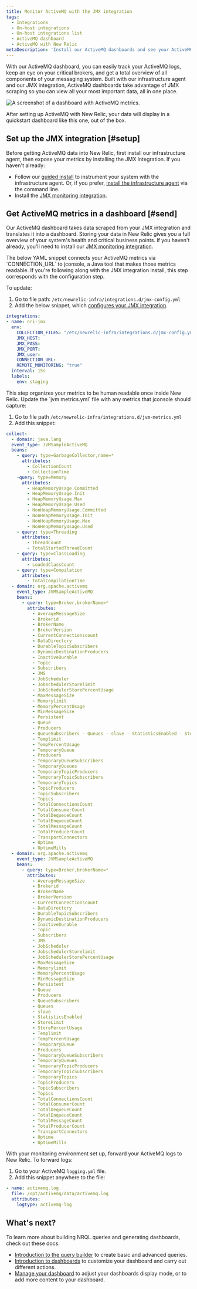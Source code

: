 ```yaml
---
title: Monitor ActiveMQ with the JMX integration
tags:
  - Integrations
  - On-host integrations
  - On-host integrations list
  - ActiveMQ dashboard
  - ActiveMQ with New Relic
metaDescription: 'Install our ActiveMQ dashboards and see your ActiveMQ data in New Relic.'
--- 
```



With our ActiveMQ dashboard, you can easily track your ActiveMQ logs, keep an eye on your critical brokers, and get a total overview of all components of your messaging system. Built with our infrastructure agent and our JMX integration, ActiveMQ dashboards take advantage of JMX scraping so you can view all your most important data, all in one place.

<img
  src={activemqLandingPage}
  title="ActiveMQ dashboard landing page"
  alt="A screenshot of a dashboard with ActiveMQ metrics."
/>
<figcaption>
After setting up ActiveMQ with New Relic, your data will display in a quickstart dashboard like this one, out of the box. 
</figcaption> 

## Set up the JMX integration [#setup]

Before getting ActiveMQ data into New Relic, first install our infrastructure agent, then expose your metrics by installing the JMX integration. If you haven't already:

* Follow our [guided install](https://one.newrelic.com/nr1-core?account=3501165&state=ff641d8b-e722-855e-4c4a-c50c23969dc3) to instrument your system with the infrastructure agent. Or, if you prefer, [install the infrastructure agent](/docs/infrastructure/install-infrastructure-agent/linux-installation/install-infrastructure-monitoring-agent-linux) via the command line.
* Install the [JMX monitoring integration](/docs/infrastructure/host-integrations/host-integrations-list/jmx-monitoring-install).

## Get ActiveMQ metrics in a dashboard [#send]

Our ActiveMQ dashboard takes data scraped from your JMX integration and translates it into a dashboard. Storing your data in New Relic gives you a full overview of your system's health and critical business points. If you haven't already, you'll need to install our [JMX monitoring integration](/docs/infrastructure/host-integrations/host-integrations-list/jmx-monitoring-install).

<CollapserGroup>
    <Collapser
    id="step1"
    title="Step 1. Update the `jmx-config.yml` file with the JMX service"
  >
The below YAML snippet connects your ActiveMQ metrics via `CONNECTION_URL` to jconsole, a Java tool that makes those metrics readable. If you're following along with the JMX integration install, this step corresponds with the configuration step. 

To update: 

1. Go to file path: `/etc/newrelic-infra/integrations.d/jmx-config.yml`
2. Add the below snippet, which [configures your JMX integration](/docs/infrastructure/host-integrations/host-integrations-list/jmx-monitoring-integration/#instance-settings). 

```yml
integrations:
- name: nri-jmx
  env:
    COLLECTION_FILES: "/etc/newrelic-infra/integrations.d/jmx-config.yml"
    JMX_HOST: 
    JMX_PASS: 
    JMX_PORT:
    JMX_user: 
    CONNECTION_URL:
    REMOTE_MONITORING: "true"
  interval: 15s
  labels:
    env: staging
```
  </Collapser>
  <Collapser
    id="step2"
    title="Step 2. Update the `jvm-metrics.yml` with ActiveMQ metric names"
  >
This step organizes your metrics to be human readable once inside New Relic. Update the `jvm metrics.yml` file with any metrics that jconsole should capture:

1. Go to file path `/etc/newrelic-infra/integrations.d/jvm-metrics.yml`
2. Add this snippet:

```yml
collect:
  - domain: java.lang
  event_type: JVMSampleActiveMQ
  beans:
    - query: type=GarbageCollector,name=*
      attributes:
        - CollectionCount
        - CollectionTime
    -query: type=Memory
      attributes:
        - HeapMemoryUsage.Committed
        - HeapMemoryUsage.Init
        - HeapMemoryUsage.Max
        - HeapMemoryUsage.Used
        - NonHeapMemoryUsage.Committed
        - NonHeapMemoryUsage.Init
        - NonHeapMemoryUsage.Max
        - NonHeapMemoryUsage.Used
    - query: type=Threading
      attributes:
        - ThreadCount
        - TotalStartedThreadCount
    - query: type=ClassLoading
      attributes:
        - LoadedClassCount
    - query: type=Compilation
      attributes:
        - TotalCompilationTime
  - domain: org.apache.activemq 
    event_type: JVMSampleActiveMQ 
    beans: 
      - query: type=Broker,brokerName=* 
        attributes: 
          - AverageMessageSize 
          - Brokerid 
          - BrokerName 
          - BrokerVersion 
          - CurrentConnectionscount 
          - DataDirectory 
          - DurableTopicSubscribers 
          - DynamicDestinationProducers 
          - InactiveDurable 
          - Topic 
          - Subscribers 
          - JMS 
          - JobScheduler 
          - JobschedulerStorelimit 
          - JobSchedulerStorePercentUsage 
          - MaxMessageSize 
          - Memorylimit 
          - MemoryPercentUsage 
          - MinMessageSize 
          - Persistent 
          - Queue 
          - Producers 
          - QueueSubscribers - Queues - slave - StatisticsEnabled - StoreLimit - StorePercentUsage 
          - Templimit 
          - TempPercentUsage 
          - TemporaryQueue 
          - Producers 
          - TemporaryQueueSubscribers 
          - TemporaryQueues 
          - TemporaryTopicProducers 
          - TemporaryTopicSubscribers 
          - TemporaryTopics 
          - TopicProducers 
          - TopicSubscribers 
          - Topics 
          - TotalConnectionsCount 
          - TotalConsumerCount 
          - TotalDequeueCount 
          - TotalEnqueueCount 
          - TotalMessageCount 
          - TotalProducerCount 
          - TransportConnectors 
          - Uptime 
          - UptimeMills
  - domain: org.apache.activemq
    event_type: JVMSampleActiveMQ 
    beans:
      - query: type=Broker,brokerName=* 
        attributes:
          - AverageMessageSize
          - Brokerid
          - BrokerName
          - BrokerVersion
          - CurrentConnectionscount
          - DataDirectory
          - DurableTopicSubscribers
          - DynamicDestinationProducers
          - InactiveDurable
          - Topic
          - Subscribers
          - JMS
          - JobScheduler
          - JobschedulerStorelimit
          - JobSchedulerStorePercentUsage
          - MaxMessageSize
          - Memorylimit
          - MemoryPercentUsage
          - MinMessageSize
          - Persistent
          - Queue
          - Producers
          - QueueSubscribers
          - Queues
          - slave
          - StatisticsEnabled
          - StoreLimit
          - StorePercentUsage
          - Templimit
          - TempPercentUsage
          - TemporaryQueue
          - Producers
          - TemporaryQueueSubscribers
          - TemporaryQueues
          - TemporaryTopicProducers
          - TemporaryTopicSubscribers
          - TemporaryTopics
          - TopicProducers
          - TopicSubscribers
          - Topics
          - TotalConnectionsCount
          - TotalConsumerCount
          - TotalDequeueCount
          - TotalEnqueueCount
          - TotalMessageCount
          - TotalProducerCount
          - TransportConnectors
          - Uptime
          - UptimeMills
```
  </Collapser>
  <Collapser
    id="step3"
    title="Step 3. Forward your ActiveMQ logs"
  >
With your monitoring environment set up, forward your ActiveMQ logs to New Relic. To forward logs:

1. Go to your ActiveMQ `logging.yml` file.
2. Add this snippet anywhere to the file:

```yml
- name: activemq.log
  file: /opt/activemq/data/activemq.log
  attributes:
    logtype: activemq-log
```
  </Collapser>
</CollapserGroup>

## What's next?

To learn more about building NRQL queries and generating dashboards, check out these docs:

* [Introduction to the query builder](/docs/query-your-data/explore-query-data/query-builder/introduction-query-builder) to create basic and advanced queries.
* [Introduction to dashboards](/docs/query-your-data/explore-query-data/dashboards/introduction-dashboards) to customize your dashboard and carry out different actions.
* [Manage your dashboard](/docs/query-your-data/explore-query-data/dashboards/manage-your-dashboard) to adjust your dashboards display mode, or to add more content to your dashboard. 
